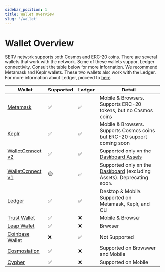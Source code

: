 ```yaml
---
sidebar_position: 1
title: Wallet Overview
slug: '/wallet'
---
```


# Wallet Overview

SERV network supports both Cosmos and ERC-20 coins. There are several wallets that work with the network. Some of these wallets support Ledger connectivity. Consult the table below for more information. We recommend Metamask and Keplr wallets. These two wallets also work with the Ledger. For more information about Ledger, proceed to [here](./connect-your-wallet/ledger).

| Wallet                 | Supported  | Ledger | Detail                                  |
| ---------------------- | ---------- |---------|-------------------------------------------
| [Metamask](https://metamask.io/)               | ✅   | ✅    | Mobile & Browsers. Supports ERC-20 tokens, but no Cosmos coins|
| [Keplr](https://www.keplr.app/)                  | ✅ | ✅        | Mobile & Browsers. Supports Cosmos coins but ERC-20 support coming soon |
| [WalletConnect v2](https://docs.walletconnect.com/2.0)       | ✅   | ✅      | Supported only on the [Dashboard Assets](https://app.evmos.org/assets)
| [WalletConnect v1](https://docs.walletconnect.com/1.0/)       | 🟡   | ✅      | Supported only on the [Dashboard](https://app.evmos.org/) (excluding Assets). Deprecating soon. |
| [Ledger](https://www.ledger.com/)                 | ✅   | ✅      | Desktop & Mobile. Supported on Metamask, Keplr, and CLI |
| [Trust Wallet](https://trustwallet.com/)           | ✅   | ❌      | Mobile & Browser |
| [Leap Wallet](https://www.leapwallet.io/)           | ✅   | ❌      | Brwoser |
| [Coinbase Wallet](https://www.coinbase.com/wallet)           | ❌   | ✅      | Not Supported |
| [Cosmostation](https://wallet.cosmostation.io/cosmos)           | ✅   | ❌      | Supported on Browswer and Mobile |
| [Cypher](https://www.cypherwallet.io/)           | ✅   | ❌      | Supported on Mobile |